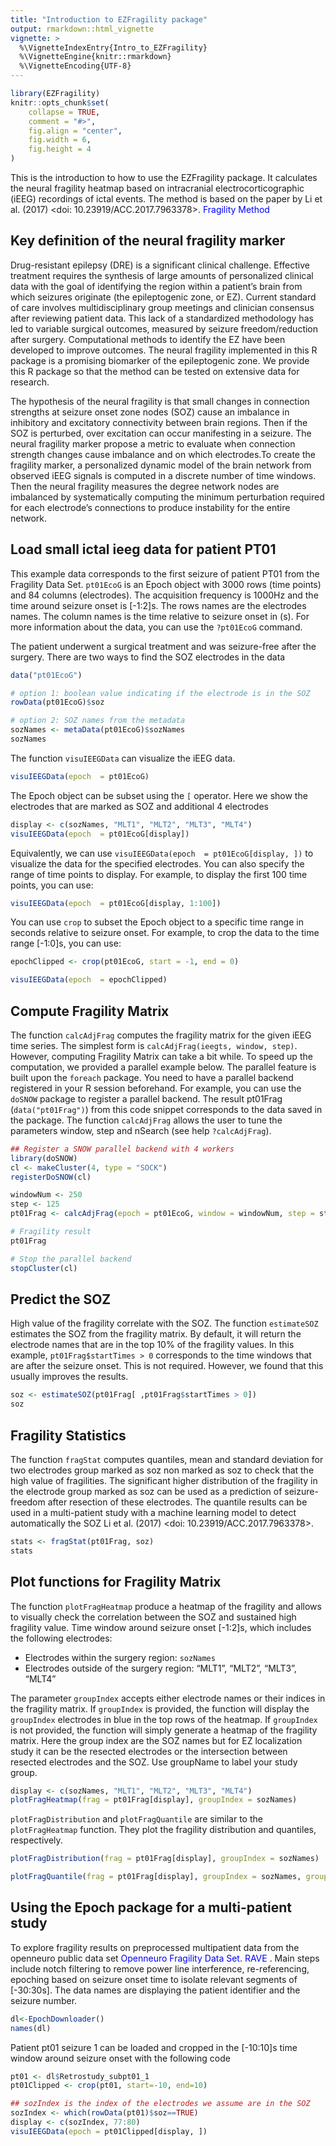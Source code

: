 ```yaml
---
title: "Introduction to EZFragility package"
output: rmarkdown::html_vignette
vignette: >
  %\VignetteIndexEntry{Intro_to_EZFragility}
  %\VignetteEngine{knitr::rmarkdown}
  %\VignetteEncoding{UTF-8}
---
```


```r
library(EZFragility)
knitr::opts_chunk$set(
    collapse = TRUE,
    comment = "#>",
    fig.align = "center",
    fig.width = 6,
    fig.height = 4
)
```

This is the introduction to how to use the EZFragility package.
It calculates the neural fragility heatmap based on intracranial electrocorticographic (iEEG) recordings of ictal events.
The method is based on the paper by Li et al. (2017) <doi: 10.23919/ACC.2017.7963378>.
<a href="https://ieeexplore.ieee.org/document/7963378" style="color:blue; text-decoration:none;"> Fragility Method</a>

## Key definition of the neural fragility marker

Drug-resistant epilepsy (DRE) is a significant clinical challenge. Effective treatment requires the synthesis of large amounts of personalized clinical data with the goal of identifying the region within a patient’s brain from which seizures originate (the epileptogenic zone, or EZ). Current standard of care involves multidisciplinary group meetings and clinician consensus after reviewing patient data. This lack of a standardized methodology has led to variable surgical outcomes, measured by seizure freedom/reduction after surgery. Computational methods to identify the EZ have been developed to improve outcomes. 
The neural fragility implemented in this R package is a promising biomarker of the epileptogenic zone. We provide this R package so that the method can be tested on extensive data for research.

The hypothesis of the neural fragility is that small changes in connection strengths at seizure onset zone nodes (SOZ) cause an imbalance in inhibitory and excitatory connectivity between brain regions. Then if the SOZ is perturbed, over excitation can occur manifesting in a seizure. The neural fragility marker propose a metric to evaluate when connection strength changes cause imbalance and on which electrodes.To create the fragility marker, a personalized dynamic model of the brain network from observed iEEG signals is computed in a discrete number of time windows. Then the neural fragility measures the degree network nodes are imbalanced by systematically computing the minimum perturbation required for each electrode’s connections to produce instability for the entire network. 


## Load small ictal ieeg data for patient PT01

This example data corresponds to the first seizure of patient PT01 from the Fragility Data Set. `pt01EcoG` is an Epoch object with 3000 rows (time points) and 84 columns (electrodes). The acquisition frequency is 1000Hz and the time around seizure onset is [-1:2]s. The rows names are the electrodes names. The column names is the time relative to seizure onset in (s). For more information about the data, you can use the `?pt01EcoG` command.

The patient underwent a surgical treatment and was seizure-free after the surgery. There are two ways to find the SOZ electrodes in the data
```r
data("pt01EcoG")

# option 1: boolean value indicating if the electrode is in the SOZ
rowData(pt01EcoG)$soz

# option 2: SOZ names from the metadata
sozNames <- metaData(pt01EcoG)$sozNames
sozNames
```

The function `visuIEEGData` can visualize the iEEG data. 
```r
visuIEEGData(epoch  = pt01EcoG)
```

The Epoch object can be subset using the `[` operator. Here we show the electrodes that are marked as SOZ and additional 4 electrodes
```r
display <- c(sozNames, "MLT1", "MLT2", "MLT3", "MLT4")
visuIEEGData(epoch  = pt01EcoG[display])
```
Equivalently, we can use `visuIEEGData(epoch  = pt01EcoG[display, ])` to visualize the data for the specified electrodes. You can also specify the range of time points to display. For example, to display the first 100 time points, you can use:
```r
visuIEEGData(epoch  = pt01EcoG[display, 1:100])
```
You can use `crop` to subset the Epoch object to a specific time range in seconds relative to seizure onset. For example, to crop the data to the time range [-1:0]s, you can use:
```r
epochClipped <- crop(pt01EcoG, start = -1, end = 0)

visuIEEGData(epoch  = epochClipped)
```

## Compute Fragility Matrix
The function `calcAdjFrag` computes the fragility matrix for the given iEEG time series. The simplest form is `calcAdjFrag(ieegts, window, step)`. However, computing Fragility Matrix can take a bit while. To speed up the computation, we provided a parallel example below. The parallel feature is built upon the `foreach` package. You need to have a parallel backend registered in your R session beforehand. For example, you can use the `doSNOW` package to register a parallel backend. The result pt01Frag (`data("pt01Frag")`) from this code snippet corresponds to the data saved in the package. The  function `calcAdjFrag` allows the user to tune the parameters window, step and nSearch (see help `?calcAdjFrag`). 
```r
## Register a SNOW parallel backend with 4 workers
library(doSNOW)
cl <- makeCluster(4, type = "SOCK")
registerDoSNOW(cl)

windowNum <- 250
step <- 125
pt01Frag <- calcAdjFrag(epoch = pt01EcoG, window = windowNum, step = step, parallel = TRUE, nSearch=100L,progress = TRUE)

# Fragility result
pt01Frag

# Stop the parallel backend
stopCluster(cl)
```


## Predict the SOZ 
High value of the fragility correlate with the SOZ. The function `estimateSOZ` estimates the SOZ from the fragility matrix. By default, it will return the electrode names that are in the top 10% of the fragility values. In this example, `pt01Frag$startTimes > 0` corresponds to the time windows that are after the seizure onset. This is not required. However, we found that this usually improves the results. 
```r
soz <- estimateSOZ(pt01Frag[ ,pt01Frag$startTimes > 0])
soz
```

## Fragility Statistics 
The function `fragStat` computes quantiles, mean and standard deviation for two electrodes group marked as soz non marked as soz to check that the high value of fragilities. The significant higher distribution of the fragility in the electrode group marked as soz can be used as a prediction of seizure-freedom after resection of these electrodes. The quantile results can be used in a multi-patient study with a machine learning model to detect automatically the SOZ Li et al. (2017) <doi: 10.23919/ACC.2017.7963378>.
```r
stats <- fragStat(pt01Frag, soz)
stats
```

## Plot functions for Fragility Matrix
The function `plotFragHeatmap` produce a heatmap of the fragility and allows to visually check the correlation between the SOZ and sustained high fragility value. Time window around seizure onset [-1:2]s, which includes the following electrodes: 

- Electrodes within the surgery region: `sozNames`
- Electrodes outside of the surgery region: "MLT1", "MLT2", "MLT3", "MLT4" 

The parameter `groupIndex` accepts either electrode names or their indices in the fragility matrix. If `groupIndex` is provided, the function will display the `groupIndex` electrodes in blue in the top rows of the heatmap. If `groupIndex` is not provided, the function will simply generate a heatmap of the fragility matrix. Here the group index are the SOZ names but for EZ localization study it can be the resected electrodes or the intersection between resected electrodes and the SOZ. Use groupName to label your study group.
```r
display <- c(sozNames, "MLT1", "MLT2", "MLT3", "MLT4")
plotFragHeatmap(frag = pt01Frag[display], groupIndex = sozNames)
```

`plotFragDistribution` and `plotFragQuantile` are similar to the `plotFragHeatmap` function. They plot the fragility distribution and quantiles, respectively.
```r
plotFragDistribution(frag = pt01Frag[display], groupIndex = sozNames)
```

```r
plotFragQuantile(frag = pt01Frag[display], groupIndex = sozNames, groupName = "SOZ")
```

## Using the Epoch package for a multi-patient study

To explore fragility results on preprocessed multipatient data from 
the openneuro public data set <a href="https://openneuro.org/datasets/ds003029/versions/1.0.0/metadata" style="color:blue; text-decoration:none;"> Openneuro Fragility Data Set</a>. <a href="https://rave.wiki/" style="color:blue; text-decoration:none;"> RAVE </a>. Main steps include notch filtering to remove power line interference, re-referencing, epoching based on seizure onset time to isolate relevant segments of [-30:30s]. The data names are displaying the patient identifier and the seizure number.
```r
dl<-EpochDownloader()
names(dl)
```
Patient pt01 seizure 1 can be loaded and cropped in the [-10:10]s time window around seizure onset  with the following code
```r
pt01 <- dl$Retrostudy_subpt01_1
pt01Clipped <- crop(pt01, start=-10, end=10)

## sozIndex is the index of the electrodes we assume are in the SOZ
sozIndex <- which(rowData(pt01)$soz==TRUE)
display <- c(sozIndex, 77:80)
visuIEEGData(epoch = pt01Clipped[display, ])
```
